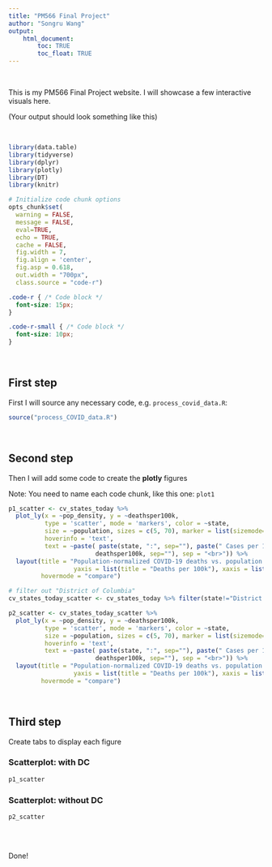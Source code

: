 ```yaml
---
title: "PM566 Final Project"
author: "Songru Wang"
output: 
    html_document:
        toc: TRUE
        toc_float: TRUE
---
```


<br>

This is my PM566 Final Project website. I will showcase a few interactive visuals here.

(Your output should look something like this)

<br>

```r

library(data.table)
library(tidyverse)
library(dplyr)
library(plotly)
library(DT)
library(knitr)

# Initialize code chunk options
opts_chunk$set(
  warning = FALSE,
  message = FALSE,
  eval=TRUE,
  echo = TRUE,
  cache = FALSE,
  fig.width = 7, 
  fig.align = 'center',
  fig.asp = 0.618,
  out.width = "700px",
  class.source = "code-r")
```

```css
.code-r { /* Code block */
  font-size: 15px;
}

.code-r-small { /* Code block */
  font-size: 10px;
}
```

<br>

## First step

First I will source any necessary code, e.g. `process_covid_data.R`:

```r
source("process_COVID_data.R")
```

<br>

## Second step

Then I will add some code to create the **plotly** figures

Note: You need to name each code chunk, like this one: `plot1`

```r

p1_scatter <- cv_states_today %>% 
  plot_ly(x = ~pop_density, y = ~deathsper100k,
          type = 'scatter', mode = 'markers', color = ~state,
          size = ~population, sizes = c(5, 70), marker = list(sizemode='diameter', opacity=0.5),
          hoverinfo = 'text',
          text = ~paste( paste(state, ":", sep=""), paste(" Cases per 100k: ", per100k, sep="") , paste(" Deaths per 100k: ",
                        deathsper100k, sep=""), sep = "<br>")) %>%
  layout(title = "Population-normalized COVID-19 deaths vs. population density",
                  yaxis = list(title = "Deaths per 100k"), xaxis = list(title = "Population Density"),
         hovermode = "compare")

# filter out "District of Columbia"
cv_states_today_scatter <- cv_states_today %>% filter(state!="District of Columbia")

p2_scatter <- cv_states_today_scatter %>% 
  plot_ly(x = ~pop_density, y = ~deathsper100k,
          type = 'scatter', mode = 'markers', color = ~state,
          size = ~population, sizes = c(5, 70), marker = list(sizemode='diameter', opacity=0.5),
          hoverinfo = 'text',
          text = ~paste( paste(state, ":", sep=""), paste(" Cases per 100k: ", per100k, sep="") , paste(" Deaths per 100k: ",
                        deathsper100k, sep=""), sep = "<br>")) %>%
  layout(title = "Population-normalized COVID-19 deaths vs. population density",
                  yaxis = list(title = "Deaths per 100k"), xaxis = list(title = "Population Density"),
         hovermode = "compare")
```

<br>

## Third step {.tabset}

Create tabs to display each figure

### Scatterplot: with DC

```r
p1_scatter
```

### Scatterplot: without DC

```r
p2_scatter
```

## {-}

<br>

Done!

<br>
<br>